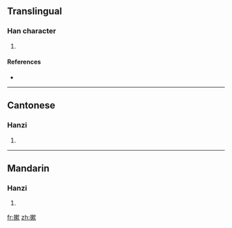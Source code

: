 ==Translingual==

===Han character===
{{Han char|rn=64|rad=手|as=11|sn=14|four=|canj=手木中人 (QDLO)}}

# {{defn|Han|sort=手11}}

====References====
* {{Han ref|kx=0449.300|dkj=12580|dj=0800.160|hdz=31943.020|uh=6457|ud=25687}}

----

==Cantonese==

===Hanzi===
{{yue-hanzi|jyut=}}

# {{defn|Cantonese|sort=手11}}

----

==Mandarin==

===Hanzi===
{{cmn-hanzi|pin=[[sōu]] ([[sou1]])|wg=<sup>u</sup>}}

# {{defn|Mandarin|sort=手11}}

[[fr:摗]]
[[zh:摗]]